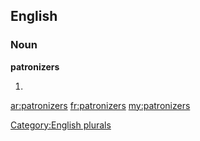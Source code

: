 ==English==

===Noun===
'''patronizers'''

# {{plural of|[[patronizer]]}}

[[Category:English plurals]]

[[ar:patronizers]]
[[fr:patronizers]]
[[my:patronizers]]